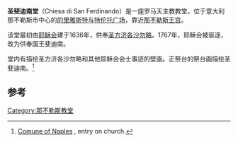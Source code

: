 {{Infobox church
| name                 = 圣斐迪南堂
| fullname             = Chiesa di San Ferdinando
| image                =Napoli_s_Ferdinando_1040518.JPG
| location             = 意大利那不勒斯 的里雅斯特与特伦托广场
| coordinates          = {{coord|40.83762|14.248736|region:IT_type:landmark|display=title}}
| denomination         =[[罗马天主教|罗马天主教]]
| architectural type   =[[巴洛克建筑|巴洛克建筑]]
| groundbreaking       =1636
| completed date       =1759
}}
'''圣斐迪南堂'''（Chiesa di San Ferdinando）是一座罗马天主教教堂，位于意大利那不勒斯市中心的[[的里雅斯特与特伦托广场|的里雅斯特与特伦托广场]]，靠近[[那不勒斯王宫|那不勒斯王宫]]。

该堂最初由[[耶稣会|耶稣会]]建于1636年，供奉[[圣方济各沙勿略|圣方济各沙勿略]]。1767年，耶稣会被驱逐，改为供奉国王斐迪南。

堂内有描绘圣方济各沙勿略和其他耶稣会会士事迹的壁画。正祭台的祭台画描绘圣斐迪南。<ref>[http://www.comune.napoli.it/flex/cm/pages/ServeBLOB.php/L/IT/IDPagina/1409 Comune of Naples] {{Wayback|url=http://www.comune.napoli.it/flex/cm/pages/ServeBLOB.php/L/IT/IDPagina/1409 |date=20200922150623 }}, entry on church.</ref>

==参考==
{{Reflist}}
{{那不勒斯地标}}

[[Category:那不勒斯教堂|Category:那不勒斯教堂]]
